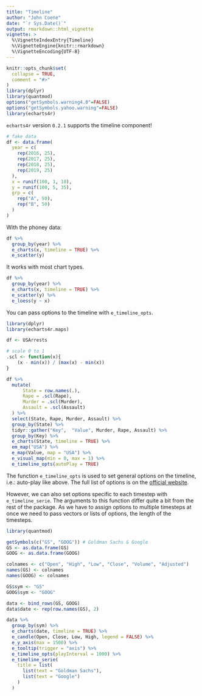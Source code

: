 ```yaml
---
title: "Timeline"
author: "John Coene"
date: "`r Sys.Date()`"
output: rmarkdown::html_vignette
vignette: >
  %\VignetteIndexEntry{Timeline}
  %\VignetteEngine{knitr::rmarkdown}
  %\VignetteEncoding{UTF-8}
---
```


```r
knitr::opts_chunk$set(
  collapse = TRUE,
  comment = "#>"
)
library(dplyr)
library(quantmod)
options("getSymbols.warning4.0"=FALSE)
options("getSymbols.yahoo.warning"=FALSE)
library(echarts4r)
```

`echarts4r` version `0.2.1` supports the timeline component!

```r
# fake data
df <- data.frame(
  year = c(
    rep(2016, 25),
    rep(2017, 25),
    rep(2018, 25),
    rep(2019, 25)
  ),
  x = runif(100, 1, 10),
  y = runif(100, 5, 35),
  grp = c(
    rep("A", 50),
    rep("B", 50)
  )
)
```

With the phoney data:

```r
df %>% 
  group_by(year) %>% 
  e_charts(x, timeline = TRUE) %>% 
  e_scatter(y)
```

It works with most chart types.

```r
df %>% 
  group_by(year) %>% 
  e_charts(x, timeline = TRUE) %>% 
  e_scatter(y) %>% 
  e_loess(y ~ x)
```

You can pass options to the timeline with `e_timeline_opts`.

```r
library(dplyr)
library(echarts4r.maps)

df <- USArrests

# scale 0 to 1
.scl <- function(x){
    (x - min(x)) / (max(x) - min(x))
}

df %>% 
  mutate(
      State = row.names(.),
      Rape = .scl(Rape),
      Murder = .scl(Murder),
      Assault = .scl(Assault)
  ) %>% 
  select(State, Rape, Murder, Assault) %>% 
  group_by(State) %>% 
  tidyr::gather("Key",  "Value", Murder, Rape, Assault) %>% 
  group_by(Key) %>% 
  e_charts(State, timeline = TRUE) %>% 
  em_map("USA") %>% 
  e_map(Value, map = "USA") %>% 
  e_visual_map(min = 0, max = 1) %>% 
  e_timeline_opts(autoPlay = TRUE)
```

The function `e_timeline_opts` is used to set general options on the timeline, i.e.: auto-play like above. The full list of options is on the [official website](https://ecomfe.github.io/echarts-doc/public/en/option.html#timeline).

However, we can also set options specific to each timestep with `e_timeline_serie`. The arguments to this function differ quite a bit from the rest of the package. As we have to assign options to multiple timesteps at once we need to pass vectors or lists of options, the length of the timesteps.

```r
library(quantmod)

getSymbols(c("GS", "GOOG")) # Goldman Sachs & Google
GS <- as.data.frame(GS)
GOOG <- as.data.frame(GOOG)

colnames <- c("Open", "High", "Low", "Close", "Volume", "Adjusted")
names(GS) <- colnames
names(GOOG) <- colnames

GS$sym <- "GS"
GOOG$sym <- "GOOG"

data <- bind_rows(GS, GOOG)
data$date <- rep(row.names(GS), 2)

data %>% 
  group_by(sym) %>% 
  e_charts(date, timeline = TRUE) %>% 
  e_candle(Open, Close, Low, High, legend = FALSE) %>% 
  e_y_axis(max = 1500) %>% 
  e_tooltip(trigger = "axis") %>% 
  e_timeline_opts(playInterval = 1000) %>% 
  e_timeline_serie(
    title = list(
      list(text = "Goldman Sachs"),
      list(text = "Google")
    )
  )
```
